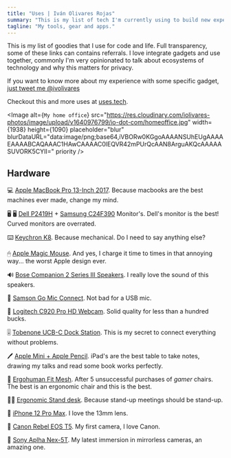 ```yaml
---
title: "Uses | Iván Olivares Rojas"
summary: "This is my list of tech I'm currently using to build new experiences on the web. Inspired by @wesbos /uses.tech project."
tagline: "My tools, gear and apps."
---
```

This is my list of goodies that I use for code and life. Full transparency, some of these links can contains referrals. I love integrate gadgets and use together, commonly I'm very opinionated to talk about ecosystems of technology and why this matters for privacy. 

If you want to know more about my experience with some specific gadget, [just tweet me @ivolivares](https://twitter.com/ivolivares)

Checkout this and more uses at [uses.tech](https://uses.tech).

<Image
  alt={`My home office`}
  src="https://res.cloudinary.com/iolivares-photos/image/upload/v1640976799/io-dot-com/homeoffice.jpg"
  width={1938}
  height={1090}
  placeholder="blur"
  blurDataURL="data:image/png;base64,iVBORw0KGgoAAAANSUhEUgAAAAEAAAABCAQAAAC1HAwCAAAAC0lEQVR42mPUrQcAAN8ArguAKQcAAAAASUVORK5CYII="
  priority
/>

## Hardware

💻  [Apple MacBook Pro 13-Inch 2017](https://www.pcmag.com/reviews/apple-macbook-pro-13-inch-2017). Because macbooks are the best machines ever made, change my mind.

🖥 🖥  [Dell P2419H](https://www.amazon.com/Dell-Screen-LED-Lit-Monitor-P2419H/dp/B07F8XZN69) + [Samsung C24F390](https://www.amazon.com/Samsung-LC24F390FHNXZA-24-inch-Monitor-FreeSync/dp/B01CX26WPY) Monitor's. Dell's monitor is the best! Curved monitors are overrated.

⌨️  [Keychron K8](https://www.keychron.com/products/keychron-k8-tenkeyless-wireless-mechanical-keyboard). Because mechanical. Do I need to say anything else?

🖱  [Apple Magic Mouse](https://www.amazon.com/-/es/Apple-Magic-Mouse-inal%C3%A1mbrico-recargable/dp/B07BR94PPD). And yes, I charge it time to times in that annoying way... the worst Apple design ever.

🔊  [Bose Companion 2 Series III Speakers](https://www.bose.com/en_us/products/speakers/stereo_speakers/companion-2-series-iii-multimedia-speaker-system.html). I really love the sound of this speakers.

🎤  [Samson Go Mic Connect](http://www.samsontech.com/samson/products/microphones/usb-microphones/gomicconnect/). Not bad for a USB mic.

🎥  [Logitech C920 Pro HD Webcam](https://www.amazon.com/gp/product/B085TFF7M1/). Solid quality for less than a hundred bucks.

🎚️  [Tobenone UCB-C Dock Station](https://www.amazon.com/Estaci%C3%B3n-acoplamiento-Monitor-pantalla-Ethernet/dp/B088D5436G?ref_=ast_sto_dp). This is my secret to connect everything without problems.

🖊️  [Apple Mini + Apple Pencil](https://www.apple.com/ipad-mini/). iPad's are the best table to take notes, drawing my talks and read some book works perfectly.

💺  [Ergohuman Fit Mesh](https://bookstore.cl/silla-ergohuman/silla-ergohuman-fit-mesh-58.html). After 5 unsuccessful purchases of  *gamer* chairs. The best is an ergonomic chair and this is the best.

👨‍💻  [Ergonomic Stand desk](https://ergonomics.cl/products/escritorio-electrico-avanzado?variant=36498974441621). Because stand-up meetings should be stand-up.

📱  [iPhone 12 Pro Max](https://www.apple.com/iphone-12-pro/). I love the 13mm lens.

📸  [Canon Rebel EOS T5](https://www.cla.canon.com/cla/es/support/consumer/cameras/eos_cameras/eos_rebel_t5). My first camera, I love Canon.

📸  [Sony Aplha Nex-5T](https://www.amazon.com/Sony-NEX-5TL-Mirrorless-Digital-16-50mm/dp/B00ENZRP38). My latest immersion in mirrorless cameras, an amazing one.

<ListGroup>
  <ListItems title="Software & Apps">
    <ListItem
      text="iTerm2"
      href="https://iterm2.com"
      description="The best terminal for Mac OS."
    />
    <ListItem
      text="ZSH + OhMyZSH"
      href="https://ohmyz.sh"
      description="Why you will complicate the things if you can use OhMyZSH?"
    />
    <ListItem
      text="Zeitgeist"
      href="https://zeitgeist.daneden.me"
      description="1 tab less in the browser, I miss the notifications but is a good complement to work with Vercel."
    />
    <ListItem
      text="Squoosh"
      href="https://squoosh.app"
      description="Performance matters."
    />
    <ListItem
      text="1Password"
      href="https://1password.com"
      description="The best cross-platform security service."
    />
    <ListItem
      text="WARP"
      href="https://1.1.1.1"
      description="Privacy, Security and Speed internet."
    />
  </ListItems>
  <ListItems title="IDE & Extensions">
    <ListItem
      text="VSCode"
      href="https://code.visualstudio.com"
      description="Yep, in 202x Microsoft has the best IDE."
    />
    <ListItem
      text="Dracula Theme"
      href="https://draculatheme.com/"
      description="For VSCode, is a nice dark theme."
    />
    <ListItem
      text="Dank Mono Font"
      href="https://philpl.gumroad.com/l/dank-mono"
      description="The sexiest font for coding ever."
    />
    <ListItem
      text="PowerLevel 10k"
      href="https://github.com/romkatv/powerlevel10k"
      description="Theme for ZSH with useful features."
    />
  </ListItems>
  <ListItems title="Git, Building, Hosting, Monitoring">
    <ListItem
      text="Github"
      href="https://github.com"
      description="Preferred by me over other services."
    />
    <ListItem
      text="Travis CI"
      href="https://travis-ci.com"
      description="Testing and CI/CD pipelines"
    />
    <ListItem
      text="Sentry"
      href="https://sentry.io"
      description="Trace errors and bugs"
    />
    <ListItem
      text="Vercel"
      href="https://vercel.com"
      description="My favorite serverless host in DX."
    />
    <ListItem
      text="Meercode"
      href="https://meercode.io/"
      description="Monitoring CI and Deployments from Github Actions, Vercel and Travic-CI"
    />
    <ListItem
      text="Cloudflare"
      href="https://www.cloudflare.com"
      description="DNS, CDN, WAF and DDoS protection."
    />
    <ListItem
      text="Checkly"
      href="https://www.checklyhq.com/"
      description="Simple and robust active monitoring."
    />
    <ListItem
      text="Logflare"
      href="https://logflare.app/"
      description="Logs, logs, logs... in order and with nice integrations."
    />
  </ListItems>
  <ListItems title="Automation and Domotics (IOT)">
    <ListItem
      text="Google Home Mini"
      href="https://store.google.com/us/product/google_nest_mini"
      description="Ok Google, ask to Alexa about Siri jokes."
    />
    <ListItem
      text="Philips HUE Lights"
      href="https://www.philips-hue.com/en-hk/products/smart-lightbulbs"
      description="Since 2015, using this IOT amazing lights."
    />
    <ListItem
      text="Philips HUE Play Lights + Sync Box"
      href="https://www.philips-hue.com/en-hk/explore-hue/propositions/entertainment/sync-with-tv"
      description="Cinema experience and music/video sync, just for fun and rock."
    />
    <ListItem
      text="NEO IR Remote Controller"
      href="https://szneo.com/en/products/show.php?id=231"
      description="Controling everything with this simple gadget."
    />
  </ListItems>
  <ListItems title="Music System">
    <ListItem
      text="Technics SL-BD22 Turntable"
      href="https://www.amazon.com/-/es/Technics-SL-BD22-Stereo-tocadiscos-suspendido-Fabricante/dp/B00006I5WC"
      description="This is an beautiful -stereo- amazing turntable."
    />
    <ListItem
      text="Yamaha RX-396 Receiver"
      href="https://www.amazon.com/Yamaha-RX-396-Stereo-Receiver/dp/B0006IJHEQ"
      description="The power of Yamaha + the possibilities of this nice receiver to improver my music system."
    />
    <ListItem
      text="Samson Media ONE 4a"
      href="http://www.samsontech.com/samson/products/studio-monitors/media-one/mediaone4a"
      description="Yes, I need better speakers but this one works until now to listen good music on Vinyls."
    />
  </ListItems>
  <ListItems title="Misc. items">
    <ListItem
      text="Microsoft Arch Mouse"
      href="https://www.microsoft.com/en-us/d/microsoft-arc-mouse-black/8mwhbv8qvskr"
      description="My mouse backup, when I need to charge the Apple's one, I always have this amazing mouse ready."
    />
    <ListItem
      text="Thule TSBP-115 Laptop Backpack"
      href="https://www.thule.com/en-us/backpacks/laptop-backpacks/thule-stravan-daypack-_-tl_85854231619"
      description="Extremely awesome tech backpack."
    />
    <ListItem
      text="Apple Watch Serie 5"
      href="https://www.amazon.com/-/es/Apple-Aluminio-espacial-deportiva-negra/dp/B07XQXPF21?th=1"
      description="The worst battery life in an Apple product, but the best smartwatch for Apple Ecosystem."
    />
    <ListItem
      text="Apple AirPods Pro"
      href="https://www.apple.com/airpods-pro/"
      description="Spatial audio, noise cancelling, amazing headphones."
    />
    <ListItem
      text="Apple AirPods Max"
      href="https://www.apple.com/airpods-max/"
      description="The most beautiful headphones from Apple, yet. My favorites."
    />
  </ListItems>
</ListGroup>